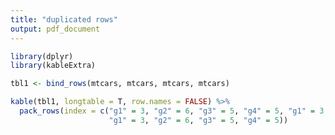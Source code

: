 ```yaml
---
title: "duplicated rows"
output: pdf_document
---
```


```r
library(dplyr)
library(kableExtra)

tbl1 <- bind_rows(mtcars, mtcars, mtcars, mtcars)

kable(tbl1, longtable = T, row.names = FALSE) %>%
  pack_rows(index = c("g1" = 3, "g2" = 6, "g3" = 5, "g4" = 5, "g1" = 3, "g2" = 6, "g3" = 5, "g4" = 5,
                      "g1" = 3, "g2" = 6, "g3" = 5, "g4" = 5))
```
